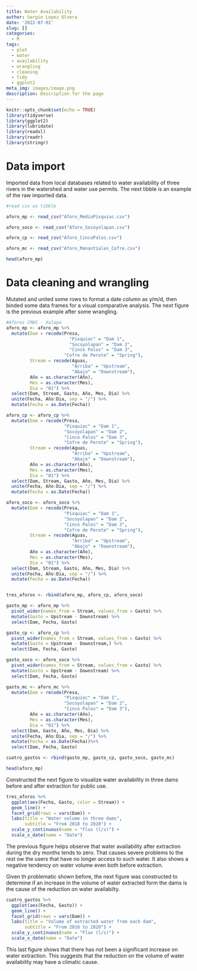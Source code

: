 ```yaml
---
title: Water Availability
author: Sergio Lopez Olvera
date: '2022-07-02'
slug: []
categories:
  - R
tags:
  - plot
  - water
  - availability
  - wrangling
  - cleaning
  - tidy
  - ggplot2
meta_img: images/image.png
description: Description for the page
---
```


```r
knitr::opts_chunk$set(echo = TRUE)
library(tidyverse)
library(ggplot2)
library(lubridate)
library(readxl)
library(readr)
library(stringr)
```

# Data import

Imported data from local databases related to water availability of three rivers in the watershed and water use permits. The next tibble is an example of the raw imported data.

```r

#read csv as tibble

aforo_mp <- read_csv("Aforo_MedioPixquiac.csv")

aforo_soco <- read_csv("Aforo_Socoyolapan.csv")

aforo_cp <- read_csv("Aforo_CincoPalos.csv")

aforo_mc <- read_csv("Aforo_Manantiales_Cofre.csv")

```

```r

head(aforo_mp)

```

# Data cleaning and wrangling

Mutated and united some rows to format a date column as y/m/d, then binded some data frames for a visual comparative analysis. The next figure is the previous example after some wrangling.

```r
#Aforos CMAS - Xalapa
aforo_mp <- aforo_mp %>%
  mutate(Dam = recode(Presa,
                        "Pixquiac" = "Dam 1",
                        "Socoyolapan" = "Dam 2",
                        "Cinco Palos" = "Dam 3",
                      "Cofre de Perote" = "Spring"),
         Stream = recode(Aguas,
                         "Arriba" = "Upstream",
                         "Abajo" = "Downstream"),
         Año = as.character(Año),
         Mes = as.character(Mes),
         Dia = "01") %>%
  select(Dam, Stream, Gasto, Año, Mes, Dia) %>%
  unite(Fecha, Año:Dia, sep = "/") %>%
  mutate(Fecha = as.Date(Fecha))

aforo_cp <- aforo_cp %>%
  mutate(Dam = recode(Presa,
                      "Pixquiac" = "Dam 1",
                      "Socoyolapan" = "Dam 2",
                      "Cinco Palos" = "Dam 3",
                      "Cofre de Perote" = "Spring"),
         Stream = recode(Aguas,
                         "Arriba" = "Upstream",
                         "Abajo" = "Downstream"),
         Año = as.character(Año),
         Mes = as.character(Mes),
         Dia = "01") %>%
  select(Dam, Stream, Gasto, Año, Mes, Dia) %>%
  unite(Fecha, Año:Dia, sep = "/") %>%
  mutate(Fecha = as.Date(Fecha))

aforo_soco <- aforo_soco %>%
  mutate(Dam = recode(Presa,
                      "Pixquiac" = "Dam 1",
                      "Socoyolapan" = "Dam 2",
                      "Cinco Palos" = "Dam 3",
                      "Cofre de Perote" = "Spring"),
         Stream = recode(Aguas,
                         "Arriba" = "Upstream",
                         "Abajo" = "Downstream"),
         Año = as.character(Año),
         Mes = as.character(Mes),
         Dia = "01") %>%
  select(Dam, Stream, Gasto, Año, Mes, Dia) %>%
  unite(Fecha, Año:Dia, sep = "/") %>%
  mutate(Fecha = as.Date(Fecha))


tres_aforos <- rbind(aforo_mp, aforo_cp, aforo_soco)

gasto_mp <- aforo_mp %>%
  pivot_wider(names_from = Stream, values_from = Gasto) %>%
  mutate(Gasto = Upstream - Downstream) %>%
  select(Dam, Fecha, Gasto)

gasto_cp <- aforo_cp %>%
  pivot_wider(names_from = Stream, values_from = Gasto) %>%
  mutate(Gasto = Upstream - Downstream,) %>%
  select(Dam, Fecha, Gasto)

gasto_soco <- aforo_soco %>%
  pivot_wider(names_from = Stream, values_from = Gasto) %>%
  mutate(Gasto = Upstream - Downstream) %>%
  select(Dam, Fecha, Gasto)

gasto_mc <- aforo_mc %>%
  mutate(Dam = recode(Presa,
                      "Pixquiac" = "Dam 1",
                      "Socoyolapan" = "Dam 2",
                      "Cinco Palos" = "Dam 3"),
         Año = as.character(Año),
         Mes = as.character(Mes),
         Dia = "01") %>%
  select(Dam, Gasto, Año, Mes, Dia) %>%
  unite(Fecha, Año:Dia, sep = "/") %>%
  mutate(Fecha = as.Date(Fecha))%>%
  select(Dam, Fecha, Gasto)

cuatro_gastos <- rbind(gasto_mp, gasto_cp, gasto_soco, gasto_mc)
```

```r

head(aforo_mp)

```

Constructed the next figure to visualize water availability in three dams before and after extraction for public use.

```r
tres_aforos %>%
  ggplot(aes(Fecha, Gasto, color = Stream)) +
  geom_line() +
  facet_grid(rows = vars(Dam)) +
  labs(title = "Water volume in three dams",
       subtitle = "From 2018 to 2020") +
  scale_y_continuous(name = "Flux (l/s)") +
  scale_x_date(name = "Date")

```

The previous figure helps observe that water availability after extraction during the dry months tends to zero. That causes severe problems to the rest ow the users that have no longer access to such water. It also shows a negative tendency on water volume even both before extraction.

Given th problematic shown before, the next figure was constructed to determine if an increase in the volume of water extracted form the dams is the cause of the reduction on water availabilty.

```r


cuatro_gastos %>%
  ggplot(aes(Fecha, Gasto)) +
  geom_line() +
  facet_grid(rows = vars(Dam)) +
  labs(title = "Volume of extracted water from each dam",
       subtitle = "From 2018 to 2020") +
  scale_y_continuous(name = "Flux (l/s)") +
  scale_x_date(name = "Date")

```

This last figure shows that there has not been a significant increase on water extraction. This suggests that the reduction on the volume of water availability may have a climatic cause.
